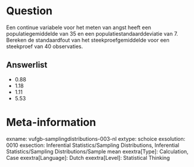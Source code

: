 Question
========
Een continue variabele voor het meten van angst heeft een populatiegemiddelde van 35 en een populatiestandaarddeviatie van 7. Bereken de standaardfout van het steekproefgemiddelde voor een steekproef van 40 observaties.  

Answerlist
----------
* 0.88
* 1.18
* 1.11
* 5.53

Meta-information
================
exname: vufgb-samplingdistributions-003-nl
extype: schoice
exsolution: 0010
exsection: Inferential Statistics/Sampling Distributions, Inferential Statistics/Sampling Distributions/Sample mean
exextra[Type]: Calculation, Case
exextra[Language]: Dutch
exextra[Level]: Statistical Thinking